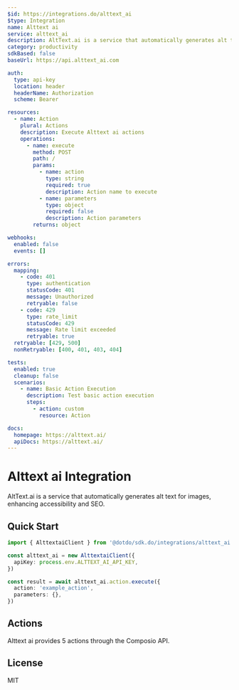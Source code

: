 ```yaml
---
$id: https://integrations.do/alttext_ai
$type: Integration
name: Alttext ai
service: alttext_ai
description: AltText.ai is a service that automatically generates alt text for images, enhancing accessibility and SEO.
category: productivity
sdkBased: false
baseUrl: https://api.alttext_ai.com

auth:
  type: api-key
  location: header
  headerName: Authorization
  scheme: Bearer

resources:
  - name: Action
    plural: Actions
    description: Execute Alttext ai actions
    operations:
      - name: execute
        method: POST
        path: /
        params:
          - name: action
            type: string
            required: true
            description: Action name to execute
          - name: parameters
            type: object
            required: false
            description: Action parameters
        returns: object

webhooks:
  enabled: false
  events: []

errors:
  mapping:
    - code: 401
      type: authentication
      statusCode: 401
      message: Unauthorized
      retryable: false
    - code: 429
      type: rate_limit
      statusCode: 429
      message: Rate limit exceeded
      retryable: true
  retryable: [429, 500]
  nonRetryable: [400, 401, 403, 404]

tests:
  enabled: true
  cleanup: false
  scenarios:
    - name: Basic Action Execution
      description: Test basic action execution
      steps:
        - action: custom
          resource: Action

docs:
  homepage: https://alttext.ai/
  apiDocs: https://alttext.ai/
---
```


# Alttext ai Integration

AltText.ai is a service that automatically generates alt text for images, enhancing accessibility and SEO.

## Quick Start

```typescript
import { AlttextaiClient } from '@dotdo/sdk.do/integrations/alttext_ai'

const alttext_ai = new AlttextaiClient({
  apiKey: process.env.ALTTEXT_AI_API_KEY,
})

const result = await alttext_ai.action.execute({
  action: 'example_action',
  parameters: {},
})
```

## Actions

Alttext ai provides 5 actions through the Composio API.

## License

MIT
